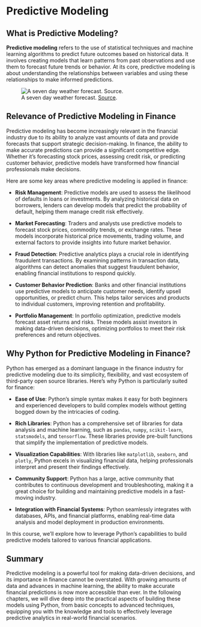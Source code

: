 # Predictive Modeling {.unnumbered}


## What is Predictive Modeling?

**Predictive modeling** refers to the use of statistical techniques and machine learning algorithms to predict future outcomes based on historical data. It involves creating models that learn patterns from past observations and use them to forecast future trends or behavior. At its core, predictive modeling is about understanding the relationships between variables and using these relationships to make informed predictions.

![A seven day weather forecast. [Source](https://i0.wp.com/www.metgraphics.net/wp-content/uploads/2018/09/T52-7-Day.jpg?ssl=1).](./../images/weather-forecast-7-day-outlook.webp)

## Relevance of Predictive Modeling in Finance

Predictive modeling has become increasingly relevant in the financial industry due to its ability to analyze vast amounts of data and provide forecasts that support strategic decision-making. In finance, the ability to make accurate predictions can provide a significant competitive edge. Whether it's forecasting stock prices, assessing credit risk, or predicting customer behavior, predictive models have transformed how financial professionals make decisions.


Here are some key areas where predictive modeling is applied in finance:

  + **Risk Management**: Predictive models are used to assess the likelihood of defaults in loans or investments. By analyzing historical data on borrowers, lenders can develop models that predict the probability of default, helping them manage credit risk effectively.

  + **Market Forecasting**: Traders and analysts use predictive models to forecast stock prices, commodity trends, or exchange rates. These models incorporate historical price movements, trading volume, and external factors to provide insights into future market behavior.

  + **Fraud Detection**: Predictive analytics plays a crucial role in identifying fraudulent transactions. By examining patterns in transaction data, algorithms can detect anomalies that suggest fraudulent behavior, enabling financial institutions to respond quickly.

  + **Customer Behavior Prediction**: Banks and other financial institutions use predictive models to anticipate customer needs, identify upsell opportunities, or predict churn. This helps tailor services and products to individual customers, improving retention and profitability.

  + **Portfolio Management**: In portfolio optimization, predictive models forecast asset returns and risks. These models assist investors in making data-driven decisions, optimizing portfolios to meet their risk preferences and return objectives.

## Why Python for Predictive Modeling in Finance?

Python has emerged as a dominant language in the finance industry for predictive modeling due to its simplicity, flexibility, and vast ecosystem of third-party open source libraries. Here's why Python is particularly suited for finance:

  + **Ease of Use**: Python's simple syntax makes it easy for both beginners and experienced developers to build complex models without getting bogged down by the intricacies of coding.

  + **Rich Libraries**: Python has a comprehensive set of libraries for data analysis and machine learning, such as `pandas`, `numpy`, `scikit-learn`, `statsmodels`, and `tensorflow`. These libraries provide pre-built functions that simplify the implementation of predictive models.

  + **Visualization Capabilities**: With libraries like `matplotlib`, `seaborn`, and `plotly`, Python excels in visualizing financial data, helping professionals interpret and present their findings effectively.

  + **Community Support**: Python has a large, active community that contributes to continuous development and troubleshooting, making it a great choice for building and maintaining predictive models in a fast-moving industry.

  + **Integration with Financial Systems**: Python seamlessly integrates with databases, APIs, and financial platforms, enabling real-time data analysis and model deployment in production environments.

In this course, we'll explore how to leverage Python's capabilities to build predictive models tailored to various financial applications.

## Summary

Predictive modeling is a powerful tool for making data-driven decisions, and its importance in finance cannot be overstated. With growing amounts of data and advances in machine learning, the ability to make accurate financial predictions is now more accessible than ever. In the following chapters, we will dive deep into the practical aspects of building these models using Python, from basic concepts to advanced techniques, equipping you with the knowledge and tools to effectively leverage predictive analytics in real-world financial scenarios.
